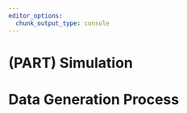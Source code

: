```yaml
---
editor_options:
  chunk_output_type: console
---
```


# (PART) Simulation {-}

# Data Generation Process {#DGP}
